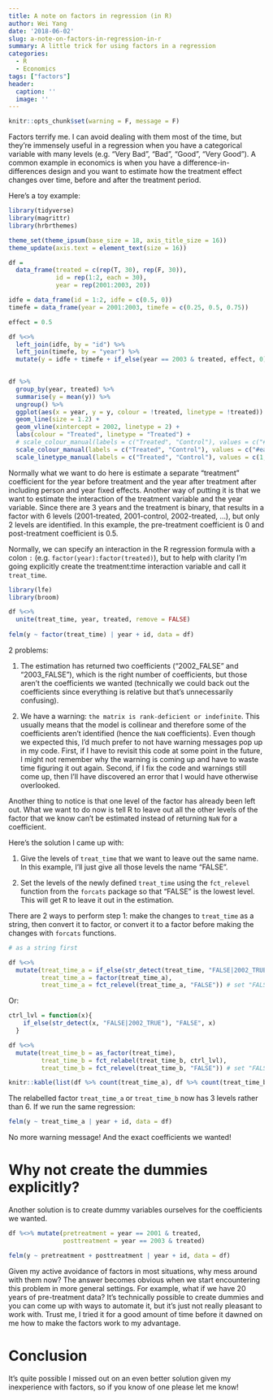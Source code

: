 ```yaml
---
title: A note on factors in regression (in R)
author: Wei Yang
date: '2018-06-02'
slug: a-note-on-factors-in-regression-in-r
summary: A little trick for using factors in a regression
categories:
  - R
  - Economics
tags: ["factors"]
header:
  caption: ''
  image: ''
---
```


```r
knitr::opts_chunk$set(warning = F, message = F)
```


Factors terrify me. I can avoid dealing with them most of the time, but they're immensely useful in a regression when you have a categorical variable with many levels (e.g. "Very Bad", "Bad", "Good", "Very Good"). A common example in economics is when you have a difference-in-differences design and you want to estimate how the treatment effect changes over time, before and after the treatment period. 

Here's a toy example: 

```r
library(tidyverse)
library(magrittr)
library(hrbrthemes)

theme_set(theme_ipsum(base_size = 18, axis_title_size = 16))
theme_update(axis.text = element_text(size = 16))

df = 
  data_frame(treated = c(rep(T, 30), rep(F, 30)), 
             id = rep(1:2, each = 30),
             year = rep(2001:2003, 20))

idfe = data_frame(id = 1:2, idfe = c(0.5, 0))
timefe = data_frame(year = 2001:2003, timefe = c(0.25, 0.5, 0.75))

effect = 0.5

df %<>% 
  left_join(idfe, by = "id") %>% 
  left_join(timefe, by = "year") %>% 
  mutate(y = idfe + timefe + if_else(year == 2003 & treated, effect, 0))
  

df %>% 
  group_by(year, treated) %>% 
  summarise(y = mean(y)) %>% 
  ungroup() %>%
  ggplot(aes(x = year, y = y, colour = !treated, linetype = !treated)) + 
  geom_line(size = 1.2) + 
  geom_vline(xintercept = 2002, linetype = 2) + 
  labs(colour = "Treated", linetype = "Treated") + 
  # scale_colour_manual(labels = c("Treated", "Control"), values = c("#bb1200", "#8078bc")) +
  scale_colour_manual(labels = c("Treated", "Control"), values = c("#ea5f94", "#9d02d7")) +
  scale_linetype_manual(labels = c("Treated", "Control"), values = c(1, 2))

```

Normally what we want to do here is estimate a separate "treatment" coefficient for the year before treatment and the year after treatment after including person and year fixed effects. Another way of putting it is that we want to estimate the interaction of the treatment variable and the year variable. Since there are 3 years and the treatment is binary, that results in a factor with 6 levels (2001-treated, 2001-control, 2002-treated, ...), but only 2 levels are identified. In this example, the pre-treatment coefficient is 0 and post-treatment coefficient is 0.5.

Normally, we can specify an interaction in the R regression formula with a colon `:` (e.g. `factor(year):factor(treated)`), but to help with clarity I'm going explicitly create the treatment:time interaction variable and call it `treat_time`. 

```r
library(lfe)
library(broom)

df %<>% 
  unite(treat_time, year, treated, remove = FALSE) 
  
felm(y ~ factor(treat_time) | year + id, data = df)
```

2 problems:

1. The estimation has returned two coefficients ("2002_FALSE" and "2003_FALSE"), which is the right number of coefficients, but those aren't the coefficients we wanted (technically we could back out the coefficients since everything is relative but that's unnecessarily confusing).

1. We have a warning: `the matrix is rank-deficient or indefinite`. This usually means that the model is collinear and therefore some of the coefficients aren't identified (hence the `NaN` coefficients). Even though we expected this, I'd much prefer to not have warning messages pop up in my code. First, if I have to revisit this code at some point in the future, I might not remember why the warning is coming up and have to waste time figuring it out again. Second, if I fix the code and warnings still come up, then I'll have discovered an error that I would have otherwise overlooked.

Another thing to notice is that one level of the factor has already been left out. What we want to do now is tell R to leave out all the other levels of the factor that we know can't be estimated instead of returning `NaN` for a coefficient. 

Here's the solution I came up with:

1. Give the levels of `treat_time` that we want to leave out the same name. In this example, I'll just give all those levels the name "FALSE". 

1. Set the levels of the newly defined `treat_time` using the `fct_relevel` function from the `forcats` package so that "FALSE" is the lowest level. This will get R to leave it out in the estimation. 

There are 2 ways to perform step 1: make the changes to `treat_time` as a string, then convert it to factor, or convert it to a factor before making the changes with `forcats` functions.  

```r

# as a string first

df %<>%  
  mutate(treat_time_a = if_else(str_detect(treat_time, "FALSE|2002_TRUE"), "FALSE", treat_time), 
         treat_time_a = factor(treat_time_a), 
         treat_time_a = fct_relevel(treat_time_a, "FALSE")) # set "FALSE" to lowest level

```

Or: 

```r

ctrl_lvl = function(x){
    if_else(str_detect(x, "FALSE|2002_TRUE"), "FALSE", x)
  }

df %<>% 
  mutate(treat_time_b = as_factor(treat_time), 
         treat_time_b = fct_relabel(treat_time_b, ctrl_lvl), 
         treat_time_b = fct_relevel(treat_time_b, "FALSE")) # set "FALSE" to lowest level

knitr::kable(list(df %>% count(treat_time_a), df %>% count(treat_time_b)))
```

The relabelled factor `treat_time_a` or `treat_time_b` now has 3 levels rather than 6. If we run the same regression:

```r
felm(y ~ treat_time_a | year + id, data = df)
```

No more warning message! And the exact coefficients we wanted!

# Why not create the dummies explicitly?

Another solution is to create dummy variables ourselves for the coefficients we wanted.

```r
df %<>% mutate(pretreatment = year == 2001 & treated,
               posttreatment = year == 2003 & treated)

felm(y ~ pretreatment + posttreatment | year + id, data = df)
```

Given my active avoidance of factors in most situations, why mess around with them now? The answer becomes obvious when we start encountering this problem in more general settings. For example, what if we have 20 years of pre-treatment data? It's technically possible to create dummies and you can come up with ways to automate it, but it's just not really pleasant to work with. Trust me, I tried it for a good amount of time before it dawned on me how to make the factors work to my advantage. 

# Conclusion

It's quite possible I missed out on an even better solution given my inexperience with factors, so if you know of one please let me know! 